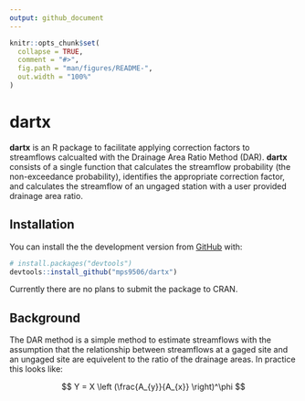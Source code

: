 ```yaml
---
output: github_document
---
```


<!-- README.md is generated from README.Rmd. Please edit that file -->

```r
knitr::opts_chunk$set(
  collapse = TRUE,
  comment = "#>",
  fig.path = "man/figures/README-",
  out.width = "100%"
)
```
# dartx

**dartx** is an R package to facilitate applying correction factors to streamflows calcualted with the Drainage Area Ratio Method (DAR). **dartx** consists of a single function that calculates the streamflow probability (the non-exceedance probability), identifies the appropriate correction factor, and calculates the streamflow of an ungaged station with a user provided drainage area ratio. 

## Installation

You can install the the development version from [GitHub](https://github.com/) with:

``` r
# install.packages("devtools")
devtools::install_github("mps9506/dartx")
```

Currently there are no plans to submit the package to CRAN.

## Background

The DAR method is a simple method to estimate streamflows with the assumption that the relationship between streamflows at a gaged site and an ungaged site are equivelent to the ratio of the drainage areas. In practice this looks like:

$$
Y = X \left (\frac{A_{y}}{A_{x}} \right)^\phi
$$

